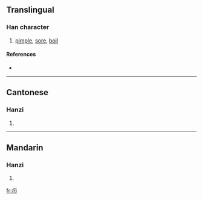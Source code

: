 {{also|癤}}
==Translingual==

===Han character===
{{Han char|rn=104|rad=疒|as=02|sn=7|four=|canj=大尸中 (KSL)}}

# [[pimple]], [[sore]], [[boil]]

====References====
* {{Han ref|kx=0769.091|hdz=42659.110|uh=7596|ud=30102}}

----

==Cantonese==

===Hanzi===
{{yue-hanzi|jyut=|y=jit3}}

# {{defn|Cantonese}}

----

==Mandarin==

===Hanzi===
{{cmn-hanzi|tra=癤|pin=[[jié]] ([[jie2]])|wg=chieh<sup>2</sup>}}

# {{defn|Mandarin}}

[[fr:疖]]
